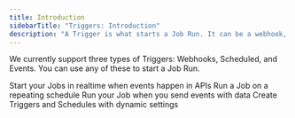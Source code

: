 ```yaml
---
title: Introduction
sidebarTitle: "Triggers: Introduction"
description: "A Trigger is what starts a Job Run. It can be a webhook, a schedule, or an event."
---
```


We currently support three types of Triggers: Webhooks, Scheduled, and Events. You can use any of these to start a Job Run.

<CardGroup>
  <Card
    title="Webhooks"
    icon="webhook"
    href="/documentation/concepts/triggers/webhooks"
  >
    Start your Jobs in realtime when events happen in APIs
  </Card>
  <Card
    title="Scheduled"
    icon="calendar"
    href="/documentation/concepts/triggers/scheduled"
  >
    Run a Job on a repeating schedule
  </Card>
  <Card
    title="Event"
    icon="brackets-curly"
    href="/documentation/concepts/triggers/events"
  >
    Run your Job when you send events with data
  </Card>
  <Card
    title="DynamicTrigger & DynamicSchedule"
    icon="code"
    href="/documentation/concepts/triggers/dynamic"
  >
    Create Triggers and Schedules with dynamic settings
  </Card>
</CardGroup>
